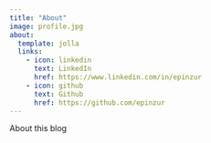 ```yaml
---
title: "About"
image: profile.jpg
about:
  template: jolla
  links:
    - icon: linkedin
      text: LinkedIn
      href: https://www.linkedin.com/in/epinzur
    - icon: github
      text: Github
      href: https://github.com/epinzur
---
```


About this blog
